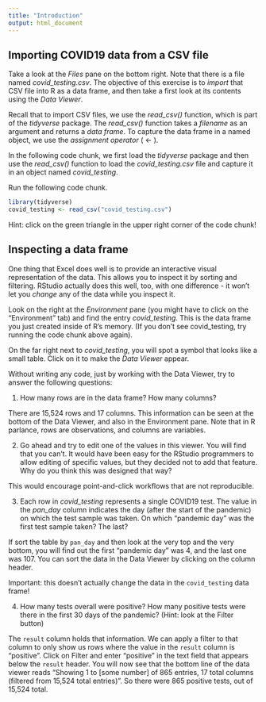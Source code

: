 ```yaml
---
title: "Introduction"
output: html_document
---
```


## Importing COVID19 data from a CSV file

Take a look at the *Files* pane on the bottom right. Note that there is a file named *covid_testing.csv*. The objective of this exercise is to *import* that CSV file into R as a data frame, and then take a first look at its contents using the *Data Viewer*.

Recall that to import CSV files, we use the *read_csv()* function, which is part of the *tidyverse* package. The *read_csv()* function takes a *filename* as an argument and returns a *data frame*. To capture the data frame in a named object, we use the *assignment operator* ( <- ).

In the following code chunk, we first load the *tidyverse* package and then use the *read_csv()* function to load the *covid_testing.csv* file and capture it in an object named *covid_testing*.

Run the following code chunk.


```r
library(tidyverse)
covid_testing <- read_csv("covid_testing.csv")
```

Hint: click on the green triangle in the upper right corner of the code chunk!


## Inspecting a data frame

One thing that Excel does well is to provide an interactive visual representation of the data. This allows you to inspect it by sorting and filtering. RStudio actually does this well, too, with one difference - it won't let you *change* any of the data while you inspect it.

Look on the right at the *Environment* pane (you might have to click on the "Environment" tab) and find the entry *covid_testing*. This is the data frame you just created inside of R's memory. (If you don't see covid_testing, try running the code chunk above again).

On the far right next to *covid_testing*, you will spot a symbol that looks like a small table. Click on it to make the *Data Viewer* appear.

Without writing any code, just by working with the Data Viewer, try to answer the following questions:

  1. How many rows are in the data frame? How many columns?

  There are 15,524 rows and 17 columns. This information can be seen at the bottom of the Data Viewer, and also in the Environment pane. Note that in R parlance, rows are observations, and columns are variables.

  2. Go ahead and try to edit one of the values in this viewer. You will find that you can't. It would have been easy for the RStudio programmers to allow editing of specific values, but they decided not to add that feature. Why do you think this was designed that way?

  This would encourage point-and-click workflows that are not reproducible.

  3. Each row in *covid_testing* represents a single COVID19 test. The value in the *pan_day* column indicates the day (after the start of the pandemic) on which the test sample was taken. On which "pandemic day" was the first test sample taken? The last?

  If sort the table by `pan_day` and then look at the very top and the very bottom, you will find out the first "pandemic day" was 4, and the last one was 107. You can sort the data in the Data Viewer by clicking on the column header.

  Important: this doesn't actually change the data in the `covid_testing` data frame!

  4. How many tests overall were positive? How many positive tests were there in the first 30 days of the pandemic? (Hint: look at the Filter button)

  The `result` column holds that information. We can apply a filter to that column to only show us rows where the value in the `result` column is "positive". Click on Filter and enter "positive" in the text field that appears below the `result` header. You will now see that the bottom line of the data viewer reads "Showing 1 to [some number] of 865 entries, 17 total columns (filtered from 15,524 total entries)". So there were 865 positive tests, out of 15,524 total.
